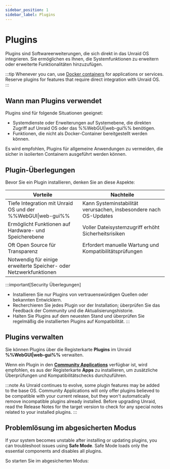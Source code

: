 ```yaml
---
sidebar_position: 1
sidebar_label: Plugins
---
```



# Plugins

Plugins sind Softwareerweiterungen, die sich direkt in das Unraid OS integrieren. Sie ermöglichen es Ihnen, die Systemfunktionen zu erweitern oder erweiterte Funktionalitäten hinzuzufügen.

:::tip
Whenever you can, use [Docker containers](../run-docker-containers/overview.mdx) for applications or services. Reserve plugins for features that require direct integration with Unraid OS.
:::

## Wann man Plugins verwendet

Plugins sind für folgende Situationen geeignet:

- Systemdienste oder Erweiterungen auf Systemebene, die direkten Zugriff auf Unraid OS oder das %%WebGUI|web-gui%% benötigen.
- Funktionen, die nicht als Docker-Container bereitgestellt werden können.

Es wird empfohlen, Plugins für allgemeine Anwendungen zu vermeiden, die sicher in isolierten Containern ausgeführt werden können.

## Plugin-Überlegungen

Bevor Sie ein Plugin installieren, denken Sie an diese Aspekte:

| Vorteile                                                          | Nachteile                                                         |
| ----------------------------------------------------------------- | ----------------------------------------------------------------- |
| Tiefe Integration mit Unraid OS und der %%WebGUI\|web-gui%%       | Kann Systeminstabilität verursachen, insbesondere nach OS-Updates |
| Ermöglicht Funktionen auf Hardware- und Speicherebene             | Voller Dateisystemzugriff erhöht Sicherheitsrisiken               |
| Oft Open Source für Transparenz                                   | Erfordert manuelle Wartung und Kompatibilitätsprüfungen           |
| Notwendig für einige erweiterte Speicher- oder Netzwerkfunktionen |                                                                   |

:::important[Security Überlegungen]
- Installieren Sie nur Plugins von vertrauenswürdigen Quellen oder bekannten Entwicklern.
- Recherchieren Sie jedes Plugin vor der Installation; überprüfen Sie das Feedback der Community und die Aktualisierungshistorie.
- Halten Sie Plugins auf dem neuesten Stand und überprüfen Sie regelmäßig die installierten Plugins auf Kompatibilität.
:::

## Plugins verwalten

Sie können Plugins über die Registerkarte **Plugins** im Unraid **%%WebGUI|web-gui%%** verwalten.

Wenn ein Plugin in den **[Community Applications](../run-docker-containers/community-applications.mdx)** verfügbar ist, wird empfohlen, es aus der Registerkarte **Apps** zu installieren, um zusätzliche Überprüfungen und Kompatibilitätschecks durchzuführen.

:::note
As Unraid continues to evolve, some plugin features may be added to the base OS. Community Applications will only offer plugins believed to be compatible with your current release, but they won't automatically remove incompatible plugins already installed. Before upgrading Unraid, read the Release Notes for the target version to check for any special notes related to your installed plugins.
:::

## Problemlösung im abgesicherten Modus

If your system becomes unstable after installing or updating plugins, you can troubleshoot issues using **Safe Mode**. Safe Mode loads only the essential components and disables all plugins.

So starten Sie im abgesicherten Modus:

<Tabs>
  <TabItem value="bevorzugt" label="Bevorzugte Methode" default>
    <SafeModePreferred />
  </TabItem>

  <TabItem value="alternative" label="Alternative Methode">
    <SafeModeAlternative />
  </TabItem>
</Tabs>
